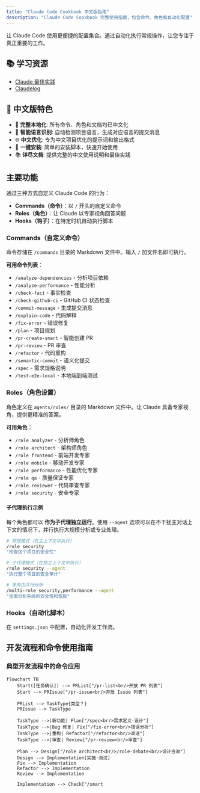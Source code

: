 ```yaml
---
title: "Claude Code Cookbook 中文版指南"
description: "Claude Code Cookbook 完整使用指南，包含命令、角色和自动化配置"
---
```


让 Claude Code 使用更便捷的配置集合。通过自动化执行常规操作，让您专注于真正重要的工作。

## 📚 学习资源

- [Claude 最佳实践](https://cc.deeptoai.com/)
- [Claudelog](https://claudelog.com/)

## 🎯 中文版特色

- 📝 **完整本地化**: 所有命令、角色和文档均已中文化
- 🤖 **智能语言识别**: 自动检测项目语言，生成对应语言的提交消息
- 🌐 **中文优化**: 专为中文项目优化的提示词和输出格式
- 🚀 **一键安装**: 简单的安装脚本，快速开始使用
- 📚 **详尽文档**: 提供完整的中文使用说明和最佳实践

## 主要功能

通过三种方式自定义 Claude Code 的行为：

- **Commands（命令）**：以 `/` 开头的自定义命令
- **Roles（角色）**：让 Claude 以专家视角回答问题
- **Hooks（钩子）**：在特定时机自动执行脚本

### Commands（自定义命令）

命令存储在 `/commands` 目录的 Markdown 文件中。输入 `/` 加文件名即可执行。

**可用命令列表**：
- `/analyze-dependencies` - 分析项目依赖
- `/analyze-performance` - 性能分析
- `/check-fact` - 事实检查
- `/check-github-ci` - GitHub CI 状态检查
- `/commit-message` - 生成提交消息
- `/explain-code` - 代码解释
- `/fix-error` - 错误修复
- `/plan` - 项目规划
- `/pr-create-smart` - 智能创建 PR
- `/pr-review` - PR 审查
- `/refactor` - 代码重构
- `/semantic-commit` - 语义化提交
- `/spec` - 需求规格说明
- `/test-e2e-local` - 本地端到端测试

### Roles（角色设置）

角色定义在 `agents/roles/` 目录的 Markdown 文件中。让 Claude 具备专家视角，提供更精准的答案。

**可用角色**：
- `/role analyzer` - 分析师角色
- `/role architect` - 架构师角色
- `/role frontend` - 前端开发专家
- `/role mobile` - 移动开发专家
- `/role performance` - 性能优化专家
- `/role qa` - 质量保证专家
- `/role reviewer` - 代码审查专家
- `/role security` - 安全专家

#### 子代理执行示例

每个角色都可以 **作为子代理独立运行**。使用 `--agent` 选项可以在不干扰主对话上下文的情况下，并行执行大规模分析或专业处理。

```bash
# 常规模式（在主上下文中执行）
/role security
"检查这个项目的安全性"

# 子代理模式（在独立上下文中执行）
/role security --agent
"执行整个项目的安全审计"

# 多角色并行分析
/multi-role security,performance --agent
"全面分析系统的安全性和性能"
```

### Hooks（自动化脚本）

在 `settings.json` 中配置，自动化开发工作流。

## 开发流程和命令使用指南

### 典型开发流程中的命令应用

```mermaid
flowchart TB
    Start([任务确认]) --> PRList["/pr-list<br/>开放 PR 列表"]
    Start --> PRIssue["/pr-issue<br/>开放 Issue 列表"]

    PRList --> TaskType{类型？}
    PRIssue --> TaskType

    TaskType -->|新功能| Plan["/spec<br/>需求定义·设计"]
    TaskType -->|Bug 修复| Fix["/fix-error<br/>错误分析"]
    TaskType -->|重构| Refactor["/refactor<br/>改进"]
    TaskType -->|审查| Review["/pr-review<br/>审查"]

    Plan --> Design["/role architect<br/>/role-debate<br/>设计咨询"]
    Design --> Implementation[实施·测试]
    Fix --> Implementation
    Refactor --> Implementation
    Review --> Implementation

    Implementation --> Check["/smart